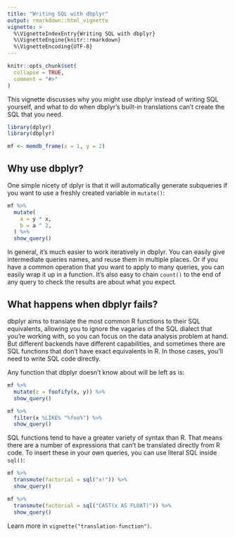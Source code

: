 ```yaml
---
title: "Writing SQL with dbplyr"
output: rmarkdown::html_vignette
vignette: >
  %\VignetteIndexEntry{Writing SQL with dbplyr}
  %\VignetteEngine{knitr::rmarkdown}
  %\VignetteEncoding{UTF-8}
---
```


```r
knitr::opts_chunk$set(
  collapse = TRUE,
  comment = "#>"
)
```

This vignette discusses why you might use dbplyr instead of writing SQL yourself, and what to do when dbplyr's built-in translations can't create the SQL that you need.

```r
library(dplyr)
library(dbplyr)

mf <- memdb_frame(x = 1, y = 2)
```

## Why use dbplyr?

One simple nicety of dplyr is that it will automatically generate subqueries if you want to use a freshly created variable in `mutate()`: 

```r
mf %>% 
  mutate(
    a = y * x, 
    b = a ^ 2,
  ) %>% 
  show_query()
```

In general, it's much easier to work iteratively in dbplyr. You can easily give intermediate queries names, and reuse them in multiple places. Or if you have a common operation that you want to apply to many queries, you can easily wrap it up in a function. It's also easy to chain `count()` to the end of any query to check the results are about what you expect.

## What happens when dbplyr fails?

dbplyr aims to translate the most common R functions to their SQL equivalents, allowing you to ignore the vagaries of the SQL dialect that you're working with, so you can focus on the data analysis problem at hand. But different backends have different capabilities, and sometimes there are SQL functions that don't have exact equivalents in R. In those cases, you'll need to write SQL code directly. 

Any function that dbplyr doesn't know about will be left as is:

```r
mf %>% 
  mutate(z = foofify(x, y)) %>% 
  show_query()

mf %>% 
  filter(x %LIKE% "%foo%") %>% 
  show_query()
```

SQL functions tend to have a greater variety of syntax than R. That means there are a number of expressions that can't be translated directly from R code. To insert these in your own queries, you can use literal SQL inside `sql()`:

```r
mf %>% 
  transmute(factorial = sql("x!")) %>% 
  show_query()

mf %>% 
  transmute(factorial = sql("CAST(x AS FLOAT)")) %>% 
  show_query()
```

Learn more in `vignette("translation-function")`.
